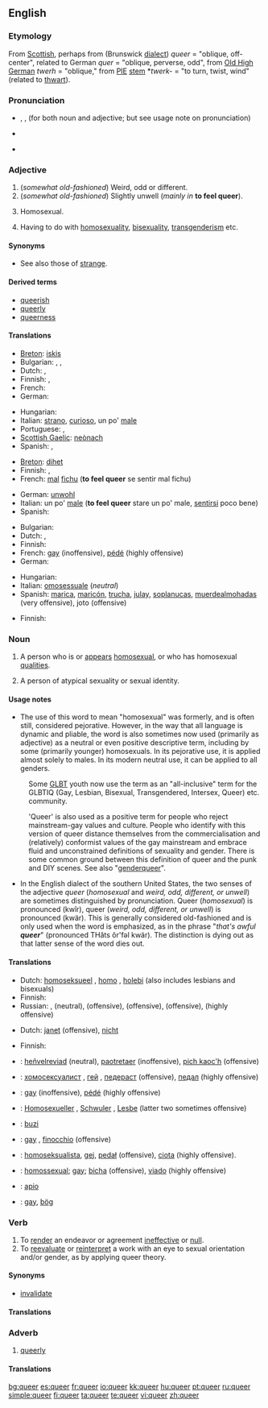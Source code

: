 ==English==
{{wikipedia}}

===Etymology===
From [[Scottish]], perhaps from {{LG.}} (Brunswick [[dialect]]) ''queer'' = "oblique, off-center", related to German ''quer'' = "oblique, perverse, odd", from [[Old High German]] ''twerh'' = "oblique," from [[PIE]] [[stem]] *''twerk-'' = "to turn, twist, wind" (related to [[thwart]]).

===Pronunciation===
* {{enPR|kwîr}}, {{IPA|/kwir/}}, {{SAMPA|/kwir/}} (for both noun and adjective; but see usage note on pronunciation)
* {{audio|en-us-queer.ogg|Audio (US)}}

* {{rhymes|ɪə(r)}}

===Adjective===
{{en-adj|er}}

# (''somewhat old-fashioned'') Weird, odd or different.
# (''somewhat old-fashioned'') Slightly unwell (''mainly in'' '''to feel queer''').
# {{slang}} Homosexual.
# {{slang}} Having to do with [[homosexuality]], [[bisexuality]], [[transgenderism]] etc.

====Synonyms====
* See also those of [[strange]].

====Derived terms====
* [[queerish]]
* [[queerly]]
* [[queerness]]

====Translations====
{{trans-top|weird, odd, different}}
* [[Breton]]: [[iskis]]
* Bulgarian: {{t+|bg|странен|m|sc=Cyrl}}, {{t+|bg|чудат|m|sc=Cyrl}}, {{t+|bg|особен|m|sc=Cyrl}}
* Dutch: {{t-|nl|bizar}}, {{t+|nl|afwijkend}}
* Finnish: {{t+|fi|outo}}, {{t-|fi|omituinen}}
* French: {{t+|fr|bizarre}}
* German: {{t+|de|seltsam}}
{{trans-mid}}
* Hungarian: {{t+|hu|furcsa}}
* Italian: [[strano]], [[curioso]], un po' [[male]]
* Portuguese: {{t+|pt|bizarro}}, {{t+|pt|estranho}}
* [[Scottish Gaelic]]: [[neònach]]
* Spanish: {{t+|es|raro}},  {{t-|es|extraño}}
{{trans-bottom}}

{{trans-top|slightly unwell}}
* [[Breton]]: [[dihet]]
* Finnish: {{t+|fi|outo}}, {{t-|fi|omituinen}}
* French: [[mal]] [[fichu]] ('''to feel queer''' se sentir mal fichu)
{{trans-mid}}
* German: [[unwohl]]
* Italian: un po' [[male]] ('''to feel queer''' stare un po' male, [[sentirsi]] poco bene)
* Spanish: {{t+|es|trucha}}
{{trans-bottom}}

{{trans-top|slang: homosexual}}
* Bulgarian: {{t-|bg|хомосексуален|m|sc=Cyrl}}
* Dutch: {{t+|nl|homoseksueel}}, {{t+|nl|homo}}
* Finnish: {{t+|fi|hintti|alt=hintti-}}
* French: [[gay]] (inoffensive), [[pédé]] (highly offensive)
* German: {{t+|de|schwul}}
{{trans-mid}}
* Hungarian: {{t-|hu|buzi}}
* Italian: [[omosessuale]] (''neutral'')
* Spanish: [[marica]], [[maricón]], [[trucha]], [[julay]], [[soplanucas]], [[muerdealmohadas]] (very offensive), joto {{m}} (offensive)
{{trans-bottom}}

{{trans-top|slang: having to do with homosexuality, etc.}}
* Finnish: {{t+|fi|pervo}}
{{trans-mid}}
{{trans-bottom}}

===Noun===
{{en-noun}}

# {{context|Derogatory, slang}} A person who is or [[appear]]s [[homosexual]], or who has homosexual [[quality|qualities]].
# {{context|slang}} A person of atypical sexuality or sexual identity.

====Usage notes====
* The use of this word to mean "homosexual" was formerly, and is often still, considered pejorative.  However, in the way that all language is dynamic and pliable, the word is also sometimes now used (primarily as adjective) as a neutral or even positive descriptive term, including by some (primarily younger) homosexuals. In its pejorative use, it is applied almost solely to males. In its modern neutral use, it can be applied to all genders.

: Some [[GLBT]] youth now use the term as an "all-inclusive" term for the GLBTIQ (Gay, Lesbian, Bisexual, Transgendered, Intersex, Queer) etc. community.

: 'Queer' is also used as a positive term for people who reject mainstream-gay values and culture.  People who identify with this version of queer distance themselves from the commercialisation and (relatively) conformist values of the gay mainstream and embrace fluid and unconstrained definitions of sexuality and gender.  There is some common ground between this definition of queer and the punk and DIY scenes. See also "[[genderqueer]]".

* In the English dialect of the southern United States, the two senses of the adjective ''queer'' (''homosexual'' and ''weird, odd, different, or unwell'') are sometimes distinguished by pronunciation.  Queer (''homosexual'') is pronounced (kwîr), queer (''weird, odd, different, or unwell'') is pronounced (kwär).  This is generally considered old-fashioned and is only used when the word is emphasized, as in the phrase "''that's awful '''queer'''''" (pronounced THăts ôr'fəl kwär).  The distinction is dying out as that latter sense of the word dies out.

====Translations====
{{trans-top|slang: homosexual}}
* Dutch: [[homoseksueel]] {{m}}, [[homo]] {{m}}, [[holebi]] (also includes lesbians and bisexuals)
* Finnish: {{t+|fi|hintti}}
* Russian: {{t+|ru|гей|m|tr=''g'ej''|sc=Cyrl}}, {{t|ru|гомосексуалист|m|tr=''gomoseksualíst''|sc=Cyrl}} (neutral), {{t|ru|педераст|m|tr=''p'ed'erást''|sc=Cyrl}} (offensive), {{t|ru|гомосек|m|tr=''gomos'ék''|sc=Cyrl}} (offensive), {{t+|ru|педик|m|tr=''p'édik''|sc=Cyrl}} (offensive), {{t|ru|пидорас|m|tr=''pidorás''|sc=Cyrl}} (highly offensive)
{{trans-mid}}
{{trans-bottom}}

{{trans-top|slang: person of atypical sexuality or sexual identity}}
* Dutch: [[janet]] {{m}} (offensive), [[nicht]] {{m}}
{{trans-mid}}
* Finnish: {{t+|fi|pervo}}
{{trans-bottom}}

{{checktrans-top}}
* {{ttbc|Breton}}: [[heñvelreviad]] {{m}} (neutral), [[paotretaer]] {{m}} (inoffensive), [[pich kaoc'h]] {{m}} (offensive)
* {{ttbc|Bulgarian}}: [[хомосексуалист]] {{m}}, [[гей]] {{m}}, [[педераст]] {{m}} (offensive), [[педал]] {{m}} (highly offensive)
* {{ttbc|French}}: [[gay]] {{m}} (inoffensive), [[pédé]] {{m}} (highly offensive)
* {{ttbc|German}}: [[Homosexueller]] {{m}}, [[Schwuler]] {{m}}, [[Lesbe]] {{f}} (latter two sometimes offensive)
* {{ttbc|Hungarian}}: [[buzi]]
{{trans-mid}}
* {{ttbc|Italian}}: [[gay]] {{m}}, [[finocchio]] {{m}} (offensive)
* {{ttbc|Polish}}: [[homoseksualista]], [[gej]], [[pedał]] (offensive), [[ciota]] (highly offensive).
* {{ttbc|Portuguese}}: [[homossexual]]; [[gay]]; [[bicha]] (offensive), [[viado]] (highly offensive)
* {{ttbc|Spanish}}: [[apio]] {{m}}
* {{ttbc|Swedish}}: [[gay]], [[bög]]
{{trans-bottom}}

===Verb===
{{en-verb}}

# To [[render]] an endeavor or agreement [[ineffective]] or [[null]].
# To [[reevaluate]] or [[reinterpret]] a work with an eye to sexual orientation and/or gender, as by applying queer theory.

====Synonyms====
* [[invalidate]]

====Translations====
{{trans-see|invalidate}}

===Adverb===
{{en-adv}}

# [[queerly]]

====Translations====
{{trans-see|queerly}}

[[bg:queer]]
[[es:queer]]
[[fr:queer]]
[[io:queer]]
[[kk:queer]]
[[hu:queer]]
[[pt:queer]]
[[ru:queer]]
[[simple:queer]]
[[fi:queer]]
[[ta:queer]]
[[te:queer]]
[[vi:queer]]
[[zh:queer]]